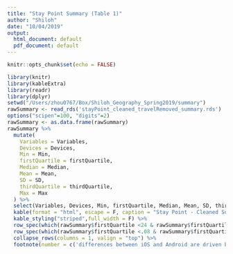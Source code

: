 ```yaml
---
title: "Stay Point Summary (Table 1)"
author: "Shiloh"
date: "10/04/2019"
output:
  html_document: default
  pdf_document: default
---
```


```r
knitr::opts_chunk$set(echo = FALSE)
```



```r
library(knitr)
library(kableExtra)
library(readr)
library(dplyr)
setwd("/Users/zhou0767/Box/Shiloh_Geography_Spring2019/summary")
rawSummary <- read_rds('stayPoint_cleaned_travelRemoved_summary.rds')
options("scipen"=100, "digits"=2)
rawSummary <- as.data.frame(rawSummary)
rawSummary %>%
  mutate(
    Variables = Variables,
    Devices = Devices, 
    Min = Min,
    firstQuartile = firstQuartile,
    Median = Median,
    Mean = Mean,
    SD = SD,
    thirdQuartile = thirdQuartile,
    Max = Max
  ) %>%
  select(Variables, Devices, Min, firstQuartile, Median, Mean, SD, thirdQuartile, Max) %>%
  kable(format = "html", escape = F, caption = "Stay Point - Cleaned Summary Statistics N = 561", align = 'c') %>%
  kable_styling("striped",full_width = F) %>%
  row_spec(which(rawSummary$firstQuartile <24 & rawSummary$firstQuartile > 23), bold = T, color = "white", background = "red") %>%
  row_spec(which(rawSummary$firstQuartile <.08 & rawSummary$firstQuartile > .07), bold = T, color = "white", background = "red") %>%
  collapse_rows(columns = 1, valign = "top") %>%
  footnote(number = c('differences between iOS and Android are driven by the number of points available for android users.'))
```


